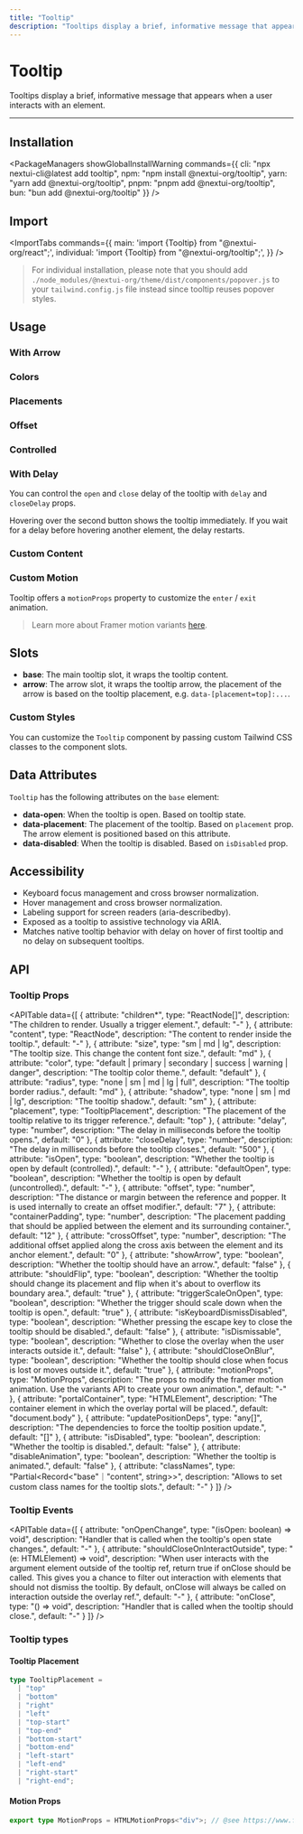 ```yaml
---
title: "Tooltip"
description: "Tooltips display a brief, informative message that appears when a user interacts with an element."
---
```



# Tooltip

Tooltips display a brief, informative message that appears when a user interacts with an element.

<ComponentLinks component="tooltip" styles="popover" reactAriaHook="useTooltipTrigger" />

---

<CarbonAd/>

## Installation

<PackageManagers
  showGlobalInstallWarning
  commands={{
    cli: "npx nextui-cli@latest add tooltip",
    npm: "npm install @nextui-org/tooltip",
    yarn: "yarn add @nextui-org/tooltip",
    pnpm: "pnpm add @nextui-org/tooltip",
    bun: "bun add @nextui-org/tooltip"
  }}
/>

## Import

<ImportTabs
  commands={{
    main: 'import {Tooltip} from "@nextui-org/react";',
    individual: 'import {Tooltip} from "@nextui-org/tooltip";',
  }}
/>

> For individual installation, please note that you should add `./node_modules/@nextui-org/theme/dist/components/popover.js` to your `tailwind.config.js` file instead since tooltip reuses popover styles.

## Usage

<CodeDemo title="Usage" files={tooltipContent.usage} />

### With Arrow

<CodeDemo title="With Arrow" files={tooltipContent.arrow} />

### Colors

<CodeDemo title="Colors" files={tooltipContent.colors} />

### Placements

<CodeDemo title="Placements" files={tooltipContent.placements} />

### Offset

<CodeDemo title="Offset" files={tooltipContent.offset} />

### Controlled

<CodeDemo title="Controlled" files={tooltipContent.controlled} />

### With Delay

You can control the `open` and `close` delay of the tooltip with `delay` and `closeDelay` props.

<CodeDemo title="With Delay" files={tooltipContent.delay} />

Hovering over the second button shows the tooltip immediately. If you wait for a delay before hovering
another element, the delay restarts.

<CodeDemo title="With Delay Multiple" files={tooltipContent.delayMultiple} />

### Custom Content

<CodeDemo title="Custom Content" files={tooltipContent.customContent} />

### Custom Motion

Tooltip offers a `motionProps` property to customize the `enter` / `exit` animation.

<CodeDemo title="Custom Motion" files={tooltipContent.customMotion} />

> Learn more about Framer motion variants [here](https://www.framer.com/motion/animation/#variants).

## Slots

- **base**: The main tooltip slot, it wraps the tooltip content.
- **arrow**: The arrow slot, it wraps the tooltip arrow, the placement of the arrow is based on the tooltip placement, e.g. `data-[placement=top]:...`.

### Custom Styles

You can customize the `Tooltip` component by passing custom Tailwind CSS classes to the component slots.

<CodeDemo title="Custom Styles" files={tooltipContent.customStyles} />

<Spacer y={4} />

## Data Attributes

`Tooltip` has the following attributes on the `base` element:

- **data-open**:
  When the tooltip is open. Based on tooltip state.
- **data-placement**:
  The placement of the tooltip. Based on `placement` prop. The arrow element is positioned based on this attribute.
- **data-disabled**:
  When the tooltip is disabled. Based on `isDisabled` prop.

<Spacer y={4} />

## Accessibility

- Keyboard focus management and cross browser normalization.
- Hover management and cross browser normalization.
- Labeling support for screen readers (aria-describedby).
- Exposed as a tooltip to assistive technology via ARIA.
- Matches native tooltip behavior with delay on hover of first tooltip and no delay on subsequent tooltips.

<Spacer y={4} />

## API

### Tooltip Props

<APITable
  data={[
    {
      attribute: "children*",
      type: "ReactNode[]",
      description: "The children to render. Usually a trigger element.",
      default: "-"
    },
    {
      attribute: "content",
      type: "ReactNode",
      description: "The content to render inside the tooltip.",
      default: "-"
    },
    {
      attribute: "size",
      type: "sm | md | lg",
      description: "The tooltip size. This change the content font size.",
      default: "md"
    },
    {
      attribute: "color",
      type: "default | primary | secondary | success | warning | danger",
      description: "The tooltip color theme.",
      default: "default"
    },
    {
      attribute: "radius",
      type: "none | sm | md | lg | full",
      description: "The tooltip border radius.",
      default: "md"
    },
    {
      attribute: "shadow",
      type: "none | sm | md | lg",
      description: "The tooltip shadow.",
      default: "sm"
    },
    {
      attribute: "placement",
      type: "TooltipPlacement",
      description: "The placement of the tooltip relative to its trigger reference.",
      default: "top"
    },
    {
      attribute: "delay",
      type: "number",
      description: "The delay in milliseconds before the tooltip opens.",
      default: "0"
    },
    {
      attribute: "closeDelay",
      type: "number",
      description: "The delay in milliseconds before the tooltip closes.",
      default: "500"
    },
    {
      attribute: "isOpen",
      type: "boolean",
      description: "Whether the tooltip is open by default (controlled).",
      default: "-"
    },
    {
      attribute: "defaultOpen",
      type: "boolean",
      description: "Whether the tooltip is open by default (uncontrolled).",
      default: "-"
    },
    {
      attribute: "offset",
      type: "number",
      description: "The distance or margin between the reference and popper. It is used internally to create an offset modifier.",
      default: "7"
    },
    {
      attribute: "containerPadding",
      type: "number",
      description: "The placement padding that should be applied between the element and its surrounding container.",
      default: "12"
    },
    {
      attribute: "crossOffset",
      type: "number",
      description: "The additional offset applied along the cross axis between the element and its anchor element.",
      default: "0"
    },
    {
      attribute: "showArrow",
      type: "boolean",
      description: "Whether the tooltip should have an arrow.",
      default: "false"
    },
    {
      attribute: "shouldFlip",
      type: "boolean",
      description: "Whether the tooltip should change its placement and flip when it's about to overflow its boundary area.",
      default: "true"
    },
    {
      attribute: "triggerScaleOnOpen",
      type: "boolean",
      description: "Whether the trigger should scale down when the tooltip is open.",
      default: "true"
    },
    {
      attribute: "isKeyboardDismissDisabled",
      type: "boolean",
      description: "Whether pressing the escape key to close the tooltip should be disabled.",
      default: "false"
    },
    {
      attribute: "isDismissable",
      type: "boolean",
      description: "Whether to close the overlay when the user interacts outside it.",
      default: "false"
    },
    {
      attribute: "shouldCloseOnBlur",
      type: "boolean",
      description: "Whether the tooltip should close when focus is lost or moves outside it.",
      default: "true"
    },
    {
      attribute: "motionProps",
      type: "MotionProps",
      description: "The props to modify the framer motion animation. Use the variants API to create your own animation.",
      default: "-"
    },
    {
      attribute: "portalContainer",
      type: "HTMLElement",
      description: "The container element in which the overlay portal will be placed.",
      default: "document.body"
    },
    {
      attribute: "updatePositionDeps",
      type: "any[]",
      description: "The dependencies to force the tooltip position update.",
      default: "[]"
    },
    {
      attribute: "isDisabled",
      type: "boolean",
      description: "Whether the tooltip is disabled.",
      default: "false"
    },
    {
      attribute: "disableAnimation",
      type: "boolean",
      description: "Whether the tooltip is animated.",
      default: "false"
    },
    {
      attribute: "classNames",
      type: "Partial<Record<\"base\"｜\"content\", string>>",
      description: "Allows to set custom class names for the tooltip slots.",
      default: "-"
    }
  ]}
/>

### Tooltip Events

<APITable
  data={[
    {
      attribute: "onOpenChange",
      type: "(isOpen: boolean) => void",
      description: "Handler that is called when the tooltip's open state changes.",
      default: "-"
    },
    {
      attribute: "shouldCloseOnInteractOutside",
      type: "(e: HTMLElement) => void",
      description: "When user interacts with the argument element outside of the tooltip ref, return true if onClose should be called. This gives you a chance to filter out interaction with elements that should not dismiss the tooltip. By default, onClose will always be called on interaction outside the overlay ref.",
      default: "-"
    },
    {
      attribute: "onClose",
      type: "() => void",
      description: "Handler that is called when the tooltip should close.",
      default: "-"
    }
  ]}
/>

### Tooltip types

<Spacer y={1} />

#### Tooltip Placement

```ts
type TooltipPlacement =
  | "top"
  | "bottom"
  | "right"
  | "left"
  | "top-start"
  | "top-end"
  | "bottom-start"
  | "bottom-end"
  | "left-start"
  | "left-end"
  | "right-start"
  | "right-end";
```

#### Motion Props

```ts
export type MotionProps = HTMLMotionProps<"div">; // @see https://www.framer.com/motion/
```
